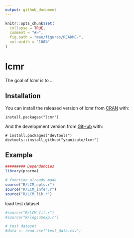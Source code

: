 ```yaml
---
output: github_document
---
```


<!-- README.md is generated from README.Rmd. Please edit that file -->

```r
knitr::opts_chunk$set(
  collapse = TRUE,
  comment = "#>",
  fig.path = "man/figures/README-",
  out.width = "100%"
)
```

# lcmr

<!-- badges: start -->
<!-- badges: end -->

The goal of lcmr is to ...

## Installation

You can install the released version of lcmr from [CRAN](https://CRAN.R-project.org) with:

``` 
install.packages("lcmr")
```

And the development version from [GitHub](https://github.com/) with:

``` 
# install.packages("devtools")
devtools::install_github("ykunisato/lcmr")
```
## Example

```r
######### Dependencies
library(pracma)

# function already made
source("R/LCM_opts.r")
source("R/LCM_infer.r")
source("R/LCM_lik.r")
```

load test dataset

```r
#source("R/LCM_fit.r")
#source("R/logsumexp.r")

# test dataset
#data <- read.csv("test_data.csv")
```


